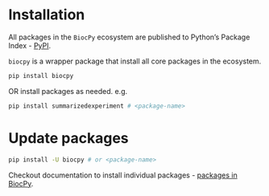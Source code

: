 # Installation {.unnumbered}

All packages in the `BiocPy` ecosystem are published to Python's Package Index - [PyPI](https://pypi.org/).


`biocpy` is a wrapper package that install all core packages in the ecosystem.

```bash
pip install biocpy
```

OR install packages as needed. e.g.

```bash
pip install summarizedexperiment # <package-name>
```

# Update packages

```bash
pip install -U biocpy # or <package-name>
```


:::{.callout-note}
Checkout documentation to install individual packages - [packages in BiocPy](#sec-core-pkgs).
:::

